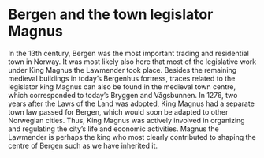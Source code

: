 # Bergen and the town legislator Magnus

In the 13th century, Bergen was the most important trading and residential town in Norway. It was most likely also here that most of the legislative work under King Magnus the Lawmender took place. Besides the remaining medieval buildings in today’s Bergenhus fortress, traces related to the legislator king Magnus can also be found in the medieval town centre, which corresponded to today’s Bryggen and Vågsbunnen. In 1276, two years after the Laws of the Land was adopted, King Magnus had a separate town law passed for Bergen, which would soon be adapted to other Norwegian cities. Thus, King Magnus was actively involved in organizing and regulating the city’s life and economic activities. Magnus the Lawmender is perhaps the king who most clearly contributed to shaping the centre of Bergen such as we have inherited it.
